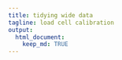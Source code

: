 ```yaml
---
title: tidying wide data 
tagline: load cell calibration 
output: 
  html_document:
    keep_md: TRUE
---
```

